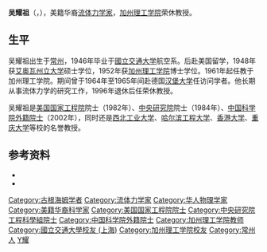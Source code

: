 '''吴耀祖'''（{{lang-en|'''Theodore Yaotsu Wu'''}}，{{bd|1924年|3月20日|||catIdx=Wu吴}}），美籍华裔[[流体力学|流体力学家]]，[[加州理工学院|加州理工学院]]荣休教授。

== 生平 ==
吴耀祖出生于[[常州|常州]]，1946年毕业于[[國立交通大学|國立交通大学]]航空系。后赴美国留学，1948年获[[艾奥瓦州立大学|艾奥瓦州立大学]]硕士学位，1952年获[[加州理工学院|加州理工学院]]博士学位。1961年起任教于加州理工学院。期间曾于1964年至1965年间赴德国[[汉堡大学|汉堡大学]]任访问学者。他长期从事流体力学的研究工作，1996年退休后任荣休教授。

吴耀祖是[[美国国家工程院|美国国家工程院]]院士（1982年）、[[中央研究院|中央研究院]]院士（1984年）、[[中国科学院外籍院士|中国科学院外籍院士]]（2002年），同时还是[[西北工业大学|西北工业大学]]、[[哈尔滨工程大学|哈尔滨工程大学]]、[[香港大学|香港大学]]、[[重庆大学|重庆大学]]等校的名誉教授。

== 参考资料 ==
{{ReflistH}}
* {{cite web|url=http://db1n.sinica.edu.tw/textdb/ioconas/binfo1N.php?lang=ch&_op=?ID:M038&_session=dU3LHCwyIaSENy75|title=吳耀祖|publisher=中央研究院}}
* {{cite web|url=http://www.people.com.cn/GB/keji/25509/29829/2110537.html|title=吴耀祖|publisher=中国科学院|accessdate=2011-10-17|archive-date=2016-03-04|archive-url=https://web.archive.org/web/20160304114609/http://www.people.com.cn/GB/keji/25509/29829/2110537.html|dead-url=no}}
{{ReflistF}}

{{中国科学院院士}}
{{中央研究院第十五届院士}}

{{DEFAULTSORT:Wu, Theodore Y.}}
[[Category:古根海姆学者|Category:古根海姆学者]]
[[Category:流体力学家|Category:流体力学家]]
[[Category:华人物理学家|Category:华人物理学家]]
[[Category:美籍华裔科学家|Category:美籍华裔科学家]]
[[Category:美国国家工程院院士|Category:美国国家工程院院士]]
[[Category:中央研究院工程科學組院士|Category:中央研究院工程科學組院士]]
[[Category:中国科学院外籍院士|Category:中国科学院外籍院士]]
[[Category:加州理工学院教师|Category:加州理工学院教师]]
[[Category:國立交通大學校友_(上海)|Category:國立交通大學校友 (上海)]]
[[Category:加州理工学院校友|Category:加州理工学院校友]]
[[Category:常州人|Category:常州人]]
[[Category:吴姓|Y耀]]
{{中国科学院外籍院士}}